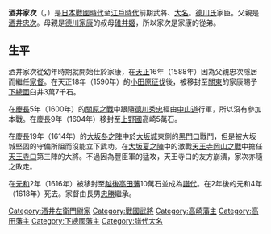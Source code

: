 {{unreferenced|time=2014-04-05T12:21:02+00:00}}
{{Infobox officeholder 
| name= 酒井家次
| image= Sakai Ietsugu.jpg
| caption=

| order=[[高田藩|高田藩]]藩主
| term_start=1616年
| term_end=1618年
| predecessor= [[松平忠輝|松平忠輝]]
| successor= {{link-ja|酒井忠勝 (出羽國莊內藩主)|酒井忠勝 (出羽国庄内藩主)|酒井忠勝}}

| order1=[[高崎藩|高崎藩]]藩主
| term_start1=1604年
| term_end1=1616年
| predecessor1= [[井伊直政|井伊直政]]
| successor1= [[松平康長|松平康長]]

| order2={{link-ja|臼井藩|臼井藩}}藩主
| term_start2=1590年
| term_end2=1614年
| predecessor2= {{small|新設}}
| successor2= {{small|廢藩}}

| birth_date=1564年<br>（[[永祿|永祿]]7年）
| birth_place= 
| death_date={{death date and age|1618|4|10|1564}}<br>（[[元和_(日本)|元和]]4年3月15日）
| death_place= 
| module  = {{日本武士|child=yes
|時代= [[日本戰國時代|日本戰國時代]]－[[江戶時代|江戶時代]]前期
|幼名= 
|改名= 
|别名= 小五郎（假名）、左衛門尉
|諡号= 
|神号= 
|戒名= 梅林院殿圓譽宗慶大居士
|洗禮名= 
|墓所= 
|朝廷官位= [[從四位下|從四位下]][[宮內大輔|宮內大輔]]
|幕府職位= 
|主君= [[德川家康|德川家康]]→[[德川秀忠|秀忠]]
|藩= [[下總|下總]][[臼井藩|臼井藩]]主→[[上野|上野]][[高崎藩|高崎藩]]主→[[越後|越後]][[高田藩|高田藩]]主
|氏族= [[酒井氏|酒井氏]]（左衛門尉系）
|父= [[酒井忠次|酒井忠次]]
|母= [[碓井姬|碓井姬]]（[[松平清康|松平清康]]的女兒）
|養父= 
|養母= 
|弟= [[本多康俊|本多康俊]]、[[小笠原信之|小笠原信之]]
|姐妹= 
|正室= [[榊原政吉|榊原政吉]]的女兒
|側室= 
|子= '''[[酒井忠勝|忠勝]]'''、[[酒井直次|直次]]、[[酒井忠重|忠重]]、[[酒井勝吉|勝吉]]、[[酒井了次|了次]]、[[酒井忠時|忠時]]、[[酒井政時|政時]]
|女= [[松平忠良|松平忠良]]正室、[[水谷勝隆|水谷勝隆]]正室、[[內藤忠興|內藤忠興]]正室、[[里見義高|里見義高]]室、[[島田重利|島田重利]]室、[[高力一成|高力一成]]室、[[菅沼忠隆|菅沼忠隆]]正室
|養子= 
|養女= 
 }}
}}
'''酒井家次'''（{{jpn|j=酒井 家次|kana=さかい いえつぐ|rm=Sakai Ietsugu}}，{{bd|1564年||1618年|4月10日|}}）是[[日本戰國時代|日本戰國時代]]至[[江戶時代|江戶時代]]前期武將、[[大名_(稱謂)|大名]]。[[德川氏|德川氏]]家臣。父親是[[酒井忠次|酒井忠次]]。母親是[[德川家康|德川家康]]的叔母[[碓井姬|碓井姬]]，所以家次是家康的從弟。

== 生平 ==
酒井家次從幼年時期就開始仕於家康，在[[天正_(日本)|天正]]16年（1588年）因為父親忠次隱居而繼任[[家督|家督]]。在天正18年（1590年）的[[小田原征伐|小田原征伐]]後，被移封至[[关东地方|關東]]的家康賜予[[下總國|下總國]]臼井3萬7千石。

在[[慶長|慶長]]5年（1600年）的[[關原之戰|關原之戰]]中跟隨[[德川秀忠|德川秀忠]]經由[[中山道|中山道]]行軍，所以沒有參加本戰。在慶長9年（1604年）移封至[[上野國|上野國]]高崎5萬石。

在慶長19年（1614年）的[[大坂冬之陣|大坂冬之陣]]中於[[大坂城|大坂城]]東側的[[黑門口|黑門口]]戰鬥，但是被大坂城堅固的守備所阻而沒能立下武功。在[[大坂夏之陣|大坂夏之陣]]中的激戰[[天王寺岡山之戰|天王寺岡山之戰]]中擔任[[天王寺口|天王寺口]]第三陣的大將。不過因為豐臣軍的猛攻，天王寺口的友方崩潰，家次亦隨之敗走。

在[[元和_(日本)|元和]]2年（1616年）被移封至[[越後|越後]][[高田藩|高田藩]]10萬石並成為[[譜代|譜代]]。在2年後的元和4年（1618年）死去。家督由長男[[酒井忠勝|忠勝]]繼承。

{{酒井左衛門尉家當主||1588年－1618年|第6代}}
{{高崎藩主|酒井氏||1604年－1616年}}
{{高田藩主|酒井氏|初代|1616年－1618年}}

[[Category:酒井左衛門尉家|Category:酒井左衛門尉家]]
[[Category:戰國武將|Category:戰國武將]]
[[Category:高崎藩主|Category:高崎藩主]]
[[Category:高田藩主|Category:高田藩主]]
[[Category:下總國藩主|Category:下總國藩主]]
[[Category:譜代大名|Category:譜代大名]]